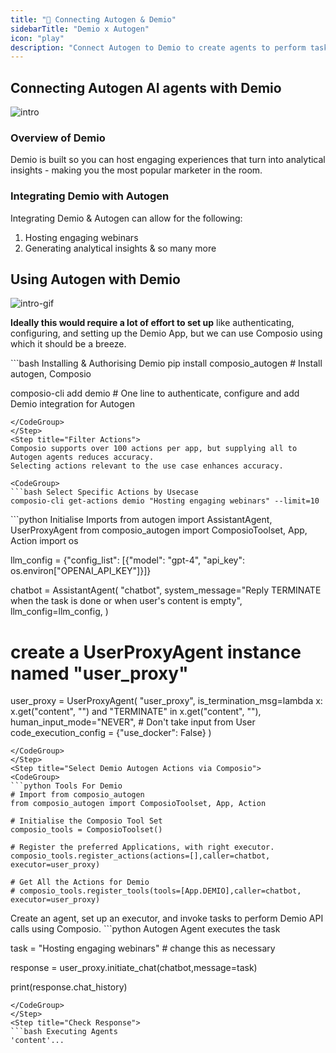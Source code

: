 ```yaml
---
title: "🚀 Connecting Autogen & Demio"
sidebarTitle: "Demio x Autogen"
icon: "play"
description: "Connect Autogen to Demio to create agents to perform tasks using natural language"
---
```


## Connecting Autogen AI agents with Demio
![intro](/media/intro.jpg)

### Overview of Demio

Demio is built so you can host engaging experiences that turn into analytical insights - making you the most popular marketer in the room.

### Integrating Demio with Autogen

Integrating Demio & Autogen can allow for the following:

1. Hosting engaging webinars
2. Generating analytical insights
& so many more

## Using Autogen with Demio
![intro-gif](/media/intro.gif)
<Steps>
<Step title="Setting Up the Environment">

**Ideally this would require a lot of effort to set up** like authenticating, configuring, and setting up the Demio App, but we can use Composio using which it should be a breeze.

<CodeGroup>
```bash Installing & Authorising Demio
pip install composio_autogen # Install autogen, Composio 

composio-cli add demio # One line to authenticate, configure and add Demio integration for Autogen
```
</CodeGroup>
</Step>
<Step title="Filter Actions">
Composio supports over 100 actions per app, but supplying all to Autogen agents reduces accuracy.
Selecting actions relevant to the use case enhances accuracy.

<CodeGroup>
```bash Select Specific Actions by Usecase
composio-cli get-actions demio "Hosting engaging webinars" --limit=10
```
</CodeGroup>

</Step>
<Step title="Import Base Packages">

<CodeGroup>
```python Initialise Imports
from autogen import AssistantAgent, UserProxyAgent
from composio_autogen import ComposioToolset, App, Action
import os

llm_config = {"config_list": [{"model": "gpt-4", "api_key": os.environ["OPENAI_API_KEY"]}]}

chatbot = AssistantAgent(
    "chatbot",
    system_message="Reply TERMINATE when the task is done or when user's content is empty",
    llm_config=llm_config,
)

# create a UserProxyAgent instance named "user_proxy"
user_proxy = UserProxyAgent(
    "user_proxy",
    is_termination_msg=lambda x: x.get("content", "") and "TERMINATE" in x.get("content", ""),
    human_input_mode="NEVER", # Don't take input from User
    code_execution_config = {"use_docker": False}
)
```
</CodeGroup>
</Step>
<Step title="Select Demio Autogen Actions via Composio">
<CodeGroup>
```python Tools For Demio
# Import from composio_autogen
from composio_autogen import ComposioToolset, App, Action

# Initialise the Composio Tool Set
composio_tools = ComposioToolset()

# Register the preferred Applications, with right executor. 
composio_tools.register_actions(actions=[],caller=chatbot, executor=user_proxy)

# Get All the Actions for Demio
# composio_tools.register_tools(tools=[App.DEMIO],caller=chatbot, executor=user_proxy) 
```
</CodeGroup>
</Step>
<Step title="Execute the Agent">
Create an agent, set up an executor, and invoke tasks to perform Demio API calls using Composio. 
<CodeGroup>
```python Autogen Agent executes the task

task = "Hosting engaging webinars" # change this as necessary

response = user_proxy.initiate_chat(chatbot,message=task)

print(response.chat_history)
```
</CodeGroup>
</Step>
<Step title="Check Response">
```bash Executing Agents
'content'...
```
</Step>
</Steps>
